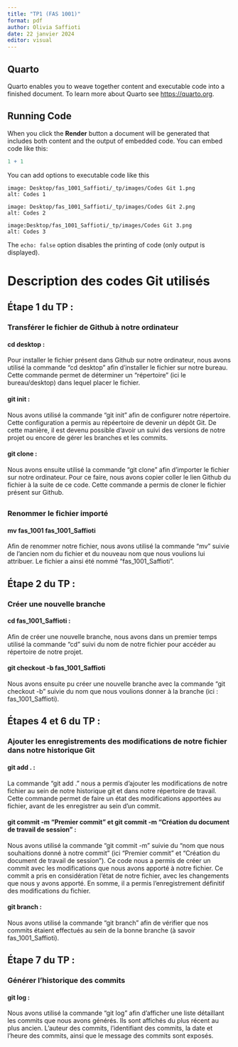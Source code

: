 ```yaml
---
title: "TP1 (FAS 1001)"
format: pdf
author: Olivia Saffioti
date: 22 janvier 2024
editor: visual
---
```


## Quarto

Quarto enables you to weave together content and executable code into a finished document. To learn more about Quarto see <https://quarto.org>.

## Running Code

When you click the **Render** button a document will be generated that includes both content and the output of embedded code. You can embed code like this:

```r
1 + 1
```

You can add options to executable code like this

```figure
image: Desktop/fas_1001_Saffioti/_tp/images/Codes Git 1.png
alt: Codes 1

image: Desktop/fas_1001_Saffioti/_tp/images/Codes Git 2.png
alt: Codes 2

image:Desktop/fas_1001_Saffioti/_tp/images/Codes Git 3.png
alt: Codes 3
```

The `echo: false` option disables the printing of code (only output is displayed).

# Description des codes Git utilisés

## Étape 1 du TP :

### Transférer le fichier de Github à notre ordinateur

#### cd desktop :

Pour installer le fichier présent dans Github sur notre ordinateur, nous avons utilisé la commande "cd desktop" afin d'installer le fichier sur notre bureau. Cette commande permet de déterminer un "répertoire" (ici le bureau/desktop) dans lequel placer le fichier.

#### git init :

Nous avons utilisé la commande "git init" afin de configurer notre répertoire. Cette configuration a permis au répéertoire de devenir un dépôt Git. De cette manière, il est devenu possible d'avoir un suivi des versions de notre projet ou encore de gérer les branches et les commits.

#### git clone :

Nous avons ensuite utilisé la commande "git clone" afin d'importer le fichier sur notre ordinateur. Pour ce faire, nous avons copier coller le lien Github du fichier à la suite de ce code. Cette commande a permis de cloner le fichier présent sur Github.

## 

### Renommer le fichier importé

#### mv fas_1001 fas_1001_Saffioti

Afin de renommer notre fichier, nous avons utilisé la commande "mv" suivie de l'ancien nom du fichier et du nouveau nom que nous voulions lui attribuer. Le fichier a ainsi été nommé "fas_1001_Saffioti".

## Étape 2 du TP :

### Créer une nouvelle branche

#### cd fas_1001_Saffioti :

Afin de créer une nouvelle branche, nous avons dans un premier temps utilisé la commande "cd" suivi du nom de notre fichier pour accéder au répertoire de notre projet.

#### git checkout -b fas_1001_Saffioti

Nous avons ensuite pu créer une nouvelle branche avec la commande "git checkout -b" suivie du nom que nous voulions donner à la branche (ici : fas_1001_Saffioti).

## Étapes 4 et 6 du TP :

### Ajouter les enregistrements des modifications de notre fichier dans notre historique Git

#### git add . :

La commande "git add ." nous a permis d'ajouter les modifications de notre fichier au sein de notre historique git et dans notre répertoire de travail. Cette commande permet de faire un état des modifications apportées au fichier, avant de les enregistrer au sein d'un commit.

#### git commit -m "Premier commit" et git commit -m "Création du document de travail de session" :

Nous avons utilisé la commande "git commit -m" suivie du "nom que nous souhaitions donné à notre commit" (ici "Premier commit" et "Création du document de travail de session"). Ce code nous a permis de créer un commit avec les modifications que nous avons apporté à notre fichier. Ce commit a pris en considération l'état de notre fichier, avec les changements que nous y avons apporté. En somme, il a permis l'enregistrement définitif des modifications du fichier.

#### git branch :

Nous avons utilisé la commande "git branch" afin de vérifier que nos commits étaient effectués au sein de la bonne branche (à savoir fas_1001_Saffioti).

## Étape 7 du TP :

### Générer l'historique des commits

#### git log :

Nous avons utilisé la commande "git log" afin d'afficher une liste détaillant les commits que nous avons générés. Ils sont affichés du plus récent au plus ancien. L'auteur des commits, l'identifiant des commits, la date et l'heure des commits, ainsi que le message des commits sont exposés.

